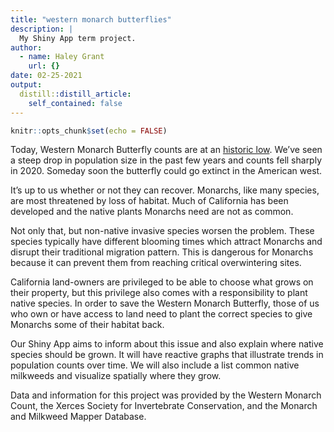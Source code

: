 ```yaml
---
title: "western monarch butterflies"
description: |
  My Shiny App term project.
author:
  - name: Haley Grant
    url: {}
date: 02-25-2021
output:
  distill::distill_article:
    self_contained: false
---
```



```r
knitr::opts_chunk$set(echo = FALSE)
```

Today, Western Monarch Butterfly counts are at an [historic low](https://xerces.org/western-monarch-call-to-action). We've seen a steep drop in population size in the past few years and counts fell sharply in 2020. Someday soon the butterfly could go extinct in the American west. 

It's up to us whether or not they can recover. Monarchs, like many species, are most threatened by loss of habitat. Much of California has been developed and the native plants Monarchs need are not as common.

Not only that, but non-native invasive species worsen the problem. These species typically have different blooming times which attract Monarchs and disrupt their traditional migration pattern. This is dangerous for Monarchs because it can prevent them from reaching critical overwintering sites. 

California land-owners are privileged to be able to choose what grows on their property, but this privilege also comes with a responsibility to plant native species. In order to save the Western Monarch Butterfly, those of us who own or have access to land need to plant the correct species to give Monarchs some of their habitat back.

Our Shiny App aims to inform about this issue and also explain where native species should be grown. It will have reactive graphs that illustrate trends in population counts over time. We will also include a list common native milkweeds and visualize spatially where they grow. 

Data and information for this project was provided by the Western Monarch Count, the Xerces Society for Invertebrate Conservation, and the Monarch and Milkweed Mapper Database.
